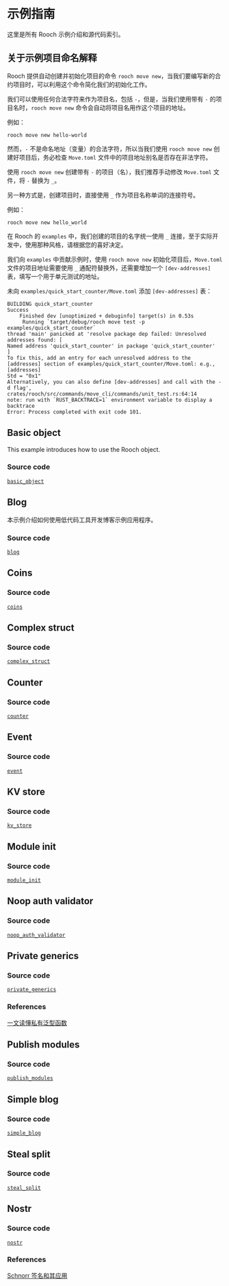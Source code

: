 # 示例指南

这里是所有 Rooch 示例介绍和源代码索引。

## 关于示例项目命名解释

Rooch 提供自动创建并初始化项目的命令 `rooch move new`，当我们要编写新的合约项目时，可以利用这个命令简化我们的初始化工作。

我们可以使用任何合法字符来作为项目名，包括 `-`，但是，当我们使用带有 `-` 的项目名时，`rooch move new` 命令会自动将项目名用作这个项目的地址。

例如：

```shell copy
rooch move new hello-world
```

然而，`-` 不是命名地址（变量）的合法字符，所以当我们使用 `rooch move new` 创建好项目后，务必检查 `Move.toml` 文件中的项目地址别名是否存在非法字符。

使用 `rooch move new` 创建带有 `-` 的项目（名），我们推荐手动修改 `Move.toml` 文件，将 `-` 替换为 `_`。

另一种方式是，创建项目时，直接使用 `_` 作为项目名称单词的连接符号。

例如：

```shell copy
rooch move new hello_world
```

在 Rooch 的 `examples` 中，我们创建的项目的名字统一使用 `_` 连接，至于实际开发中，使用那种风格，请根据您的喜好决定。

我们向 `examples` 中贡献示例时，使用 `rooch move new` 初始化项目后，`Move.toml` 文件的项目地址需要使用 `_` 通配符替换外，还需要增加一个 `[dev-addresses]` 表，填写一个用于单元测试的地址。

未向 `examples/quick_start_counter/Move.toml` 添加 `[dev-addresses]` 表：

```shell
BUILDING quick_start_counter
Success
    Finished dev [unoptimized + debuginfo] target(s) in 0.53s
     Running `target/debug/rooch move test -p examples/quick_start_counter`
thread 'main' panicked at 'resolve package dep failed: Unresolved addresses found: [
Named address 'quick_start_counter' in package 'quick_start_counter'
]
To fix this, add an entry for each unresolved address to the [addresses] section of examples/quick_start_counter/Move.toml: e.g.,
[addresses]
Std = "0x1"
Alternatively, you can also define [dev-addresses] and call with the -d flag', crates/rooch/src/commands/move_cli/commands/unit_test.rs:64:14
note: run with `RUST_BACKTRACE=1` environment variable to display a backtrace
Error: Process completed with exit code 101.
```

## Basic object

This example introduces how to use the Rooch object.

### Source code

[`basic_object`](https://github.com/rooch-network/rooch/tree/main/examples/basic_object)

## Blog

本示例介绍如何使用低代码工具开发博客示例应用程序。

### Source code

[`blog`](https://github.com/rooch-network/rooch/tree/main/examples/blog)

## Coins

### Source code

[`coins`](https://github.com/rooch-network/rooch/tree/main/examples/coins)

## Complex struct

### Source code

[`complex_struct`](https://github.com/rooch-network/rooch/tree/main/examples/complex_struct)

## Counter

### Source code

[`counter`](https://github.com/rooch-network/rooch/tree/main/examples/counter)

## Event

### Source code

[`event`](https://github.com/rooch-network/rooch/tree/main/examples/event)

## KV store

### Source code

[`kv_store`](https://github.com/rooch-network/rooch/tree/main/examples/kv_store)

## Module init

### Source code

[`module_init`](https://github.com/rooch-network/rooch/tree/main/examples/module_init)

## Noop auth validator

### Source code

[`noop_auth_validator`](https://github.com/rooch-network/rooch/tree/main/examples/noop_auth_validator)

## Private generics

### Source code

[`private_generics`](https://github.com/rooch-network/rooch/tree/main/examples/private_generics)

### References

[一文读懂私有泛型函数](https://rooch.network/blog/read-private-generics-in-one-article)

## Publish modules

### Source code

[`publish_modules`](https://github.com/rooch-network/rooch/tree/main/examples/publish_modules)

## Simple blog

### Source code

[`simple_blog`](https://github.com/rooch-network/rooch/tree/main/examples/simple_blog)

## Steal split

### Source code

[`steal_split`](https://github.com/rooch-network/rooch/tree/main/examples/steal_split)

## Nostr

### Source code

[`nostr`](https://github.com/rooch-network/rooch/tree/main/examples/nostr)

### References

[Schnorr 签名和其应用](https://rooch.network/zh-CN/blog/schnorr-signature-and-their-applications)
